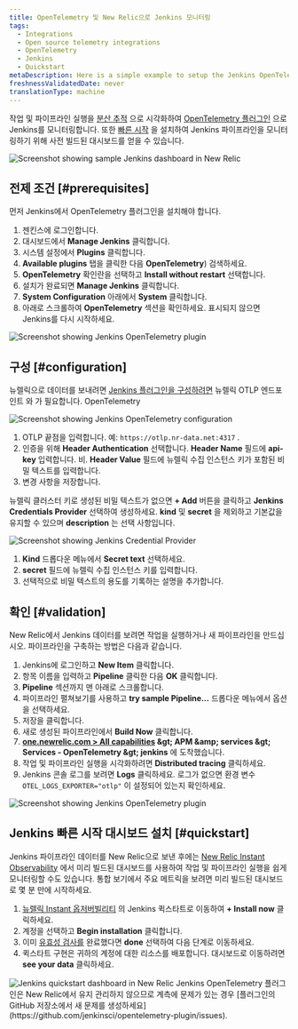 ```yaml
---
title: OpenTelemetry 및 New Relic으로 Jenkins 모니터링
tags:
  - Integrations
  - Open source telemetry integrations
  - OpenTelemetry
  - Jenkins
  - Quickstart
metaDescription: Here is a simple example to setup the Jenkins OpenTelemetry plugin to send data to New Relic.
freshnessValidatedDate: never
translationType: machine
---
```


작업 및 파이프라인 실행을 [분산 추적](/docs/distributed-tracing/concepts/introduction-distributed-tracing) 으로 시각화하여 [OpenTelemetry 플러그인](https://plugins.jenkins.io/opentelemetry) 으로 Jenkins를 모니터링합니다. 또한 [빠른 시작](https://newrelic.com/instant-observability/jenkins) 을 설치하여 Jenkins 파이프라인을 모니터링하기 위해 사전 빌드된 대시보드를 얻을 수 있습니다.

<img title="Screenshot showing sample Jenkins dashboard in New Relic" alt="Screenshot showing sample Jenkins dashboard in New Relic" src="/images/opentelemetry_screenshot-full_jenkins-05.webp" />

## 전제 조건 [#prerequisites]

먼저 Jenkins에서 OpenTelemetry 플러그인을 설치해야 합니다.

1. 젠킨스에 로그인합니다.
2. 대시보드에서 <DNT>**Manage Jenkins**</DNT> 클릭합니다.
3. 시스템 설정에서 <DNT>**Plugins**</DNT> 클릭합니다.
4. <DNT>**Available plugins**</DNT> 탭을 클릭한 다음 <DNT>**OpenTelemetry**</DNT>) 검색하세요.
5. <DNT>**OpenTelemetry**</DNT> 확인란을 선택하고 <DNT>**Install without restart**</DNT> 선택합니다.
6. 설치가 완료되면 <DNT>**Manage Jenkins**</DNT> 클릭합니다.
7. <DNT>**System Configuration**</DNT> 아래에서 <DNT>**System**</DNT> 클릭합니다.
8. 아래로 스크롤하여 <DNT>**OpenTelemetry**</DNT> 섹션을 확인하세요. 표시되지 않으면 Jenkins를 다시 시작하세요.

<img title="Screenshot showing Jenkins OpenTelemetry plugin" alt="Screenshot showing Jenkins OpenTelemetry plugin" src="/images/opentelemetry_screenshot-full_jenkins-01.webp" />

## 구성 [#configuration]

뉴렐릭으로 데이터를 보내려면 [Jenkins 플러그인을 구성하려면](/docs/more-integrations/open-source-telemetry-integrations/opentelemetry/opentelemetry-setup/#note-endpoints) 뉴렐릭 OTLP 엔드포인트 와 가 필요합니다.<InlinePopover type="licenseKey" /> OpenTelemetry

<img title="Screenshot showing Jenkins OpenTelemetry configuration" alt="Screenshot showing Jenkins OpenTelemetry configuration" src="/images/opentelemetry_screenshot-full_integrations-jenkins-02.webp" />

1. OTLP 끝점을 입력합니다. 예: `https://otlp.nr-data.net:4317` .
2. 인증을 위해 <DNT>**Header Authentication**</DNT> 선택합니다. <DNT>**Header Name**</DNT> 필드에 <DNT>**api-key**</DNT> 입력합니다. 비. <DNT>**Header Value**</DNT> 필드에 뉴렐릭 수집 인스턴스 키가 포함된 비밀 텍스트를 입력합니다.
3. 변경 사항을 저장합니다.

뉴렐릭 클러스터 키로 생성된 비밀 텍스트가 없으면 <DNT>**+ Add**</DNT> 버튼을 클릭하고 <DNT>**Jenkins Credentials Provider**</DNT> 선택하여 생성하세요. <DNT>**kind**</DNT> 및 <DNT>**secret**</DNT> 을 제외하고 기본값을 유지할 수 있으며 <DNT>**description**</DNT> 는 선택 사항입니다.

<img title="Screenshot showing Jenkins Credential Provider" alt="Screenshot showing Jenkins Credential Provider" src="/images/opentelemetry_screenshot-full_integrations-jenkins-03.webp" />

1. <DNT>**Kind**</DNT> 드롭다운 메뉴에서 <DNT>**Secret text**</DNT> 선택하세요.
2. <DNT>**secret**</DNT> 필드에 뉴렐릭 수집 인스턴스 키를 입력합니다.
3. 선택적으로 비밀 텍스트의 용도를 기록하는 설명을 추가합니다.

## 확인 [#validation]

New Relic에서 Jenkins 데이터를 보려면 작업을 실행하거나 새 파이프라인을 만드십시오. 파이프라인을 구축하는 방법은 다음과 같습니다.

1. Jenkins에 로그인하고 <DNT>**New Item**</DNT> 클릭합니다.
2. 항목 이름을 입력하고 <DNT>**Pipeline**</DNT> 클릭한 다음 <DNT>**OK**</DNT> 클릭합니다.
3. <DNT>**Pipeline**</DNT> 섹션까지 맨 아래로 스크롤합니다.
4. 파이프라인 펼쳐보기를 사용하고 <DNT>**try sample Pipeline...**</DNT> 드롭다운 메뉴에서 옵션을 선택하세요.
5. 저장을 클릭합니다.
6. 새로 생성된 파이프라인에서 <DNT>**Build Now**</DNT> 클릭합니다.
7. <DNT>**[one.newrelic.com &gt; All capabilities](https://one.newrelic.com/all-capabilities) &amp;gt; APM &amp;amp; services &amp;gt; Services - OpenTelemetry &amp;gt; jenkins**</DNT> 에 도착했습니다.
8. 작업 및 파이프라인 실행을 시각화하려면 <DNT>**Distributed tracing**</DNT> 클릭하세요.
9. Jenkins 콘솔 로그를 보려면 <DNT>**Logs**</DNT> 클릭하세요. 로그가 없으면 환경 변수 `OTEL_LOGS_EXPORTER="otlp"` 이 설정되어 있는지 확인하세요.

<img title="Screenshot showing Jenkins OpenTelemetry plugin" alt="Screenshot showing Jenkins OpenTelemetry plugin" src="/images/opentelemetry_screenshot-full_opentelemetry-jenkins-04.webp" />

## Jenkins 빠른 시작 대시보드 설치 [#quickstart]

Jenkins 파이프라인 데이터를 New Relic으로 보낸 후에는 [New Relic Instant Observability](http://newrelic.com/instant-observability) 에서 미리 빌드된 대시보드를 사용하여 작업 및 파이프라인 실행을 쉽게 모니터링할 수도 있습니다. 통합 보기에서 주요 메트릭을 보려면 미리 빌드된 대시보드로 몇 분 만에 시작하세요.

1. [뉴렐릭 Instant 옵저버빌리티](https://newrelic.com/instant-observability/jenkins) 의 Jenkins 퀵스타트로 이동하여 <DNT>**+ Install now**</DNT> 클릭하세요.
2. 계정을 선택하고 <DNT>**Begin installation**</DNT> 클릭합니다.
3. 이미 [유효성 검사를](#validation) 완료했다면 <DNT>**done**</DNT> 선택하여 다음 단계로 이동하세요.
4. 퀵스타트 구현은 귀하의 계정에 대한 리소스를 배포합니다. 대시보드로 이동하려면 <DNT>**see your data**</DNT> 클릭하세요.

<img title="Jenkins quickstart dashboard in New Relic" alt="Jenkins quickstart dashboard in New Relic" src="/images/opentelemetry_screenshot-full_jenkins-05.webp" />

<Callout variant="important">
  Jenkins OpenTelemetry 플러그인은 New Relic에서 유지 관리하지 않으므로 계측에 문제가 있는 경우 [플러그인의 GitHub 저장소에서 새 문제를 생성하세요](https://github.com/jenkinsci/opentelemetry-plugin/issues).
</Callout>

<InstallFeedback />